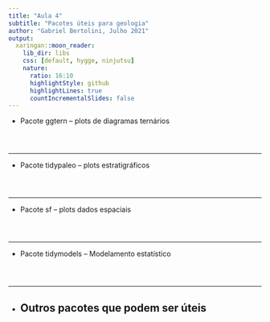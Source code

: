 ```yaml
---
title: "Aula 4"
subtitle: "Pacotes úteis para geologia"
author: "Gabriel Bertolini, Julho 2021"
output:
  xaringan::moon_reader:
    lib_dir: libs
    css: [default, hygge, ninjutsu]
    nature:
      ratio: 16:10
      highlightStyle: github
      highlightLines: true
      countIncrementalSlides: false
---
```


- Pacote ggtern 
-- plots de diagramas ternários

```r

```

```r

```

```r

```

---


- Pacote tidypaleo
-- plots estratigráficos

```r

```

```r

```

```r

```

--- 

- Pacote sf
-- plots dados espaciais

```r

```

```r

```

```r

```


---

- Pacote tidymodels
-- Modelamento estatístico

```r

```

```r

```

```r

```
---

- Outros pacotes que podem ser úteis
-- 
